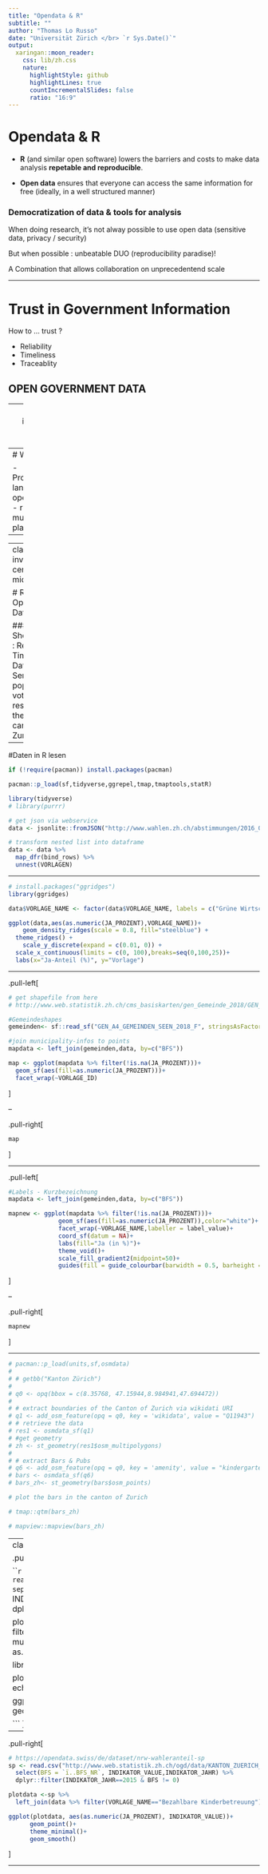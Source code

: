 ```yaml
---
title: "Opendata & R"
subtitle: ""
author: "Thomas Lo Russo"
date: "Universität Zürich </br> `r Sys.Date()`"
output:
  xaringan::moon_reader:
    css: lib/zh.css
    nature:
      highlightStyle: github
      highlightLines: true
      countIncrementalSlides: false
      ratio: "16:9"
---
```



# Opendata & R

- __R__ (and similar open software) lowers the barriers and costs to make data analysis __repetable and reproducible__.

- __Open data__ ensures that everyone can access the same information for free (ideally, in a well structured manner)

### __Democratization of data & tools for analysis__

When doing research, it's not alway possible to use open data (sensitive data, privacy / security)

But when possible : unbeatable DUO (reproducibility paradise)!

A Combination that allows collaboration on unprecedentend scale  

---

# Trust in Government Information

How to ... trust ? 

- Reliability 
- Timeliness
- Traceablity

## OPEN GOVERNMENT DATA

---
class: inverse, center, middle

# What is R ?

<img src="rknife.png" alt="drawing" width="50%"/>

---
# What is R ?

- Programming language
- open source
- runs on multiple platforms
- 

---
class: inverse centre middle

# R & Open Data 

### Showcase : Real Time Data-Service of popular vote results in the canton Zurich

---

#Daten in R lesen
```r
if (!require(pacman)) install.packages(pacman)

pacman::p_load(sf,tidyverse,ggrepel,tmap,tmaptools,statR)

library(tidyverse)
# library(purrr)

# get json via webservice
data <- jsonlite::fromJSON("http://www.wahlen.zh.ch/abstimmungen/2016_09_25/viewer_download.php")

# transform nested list into dataframe
data <- data %>% 
  map_dfr(bind_rows) %>% 
  unnest(VORLAGEN)

```

---

```r
# install.packages("ggridges")
library(ggridges)

data$VORLAGE_NAME <- factor(data$VORLAGE_NAME, labels = c("Grüne Wirtschaft", "AHV Plus", "NDG", "Bezahlbare Kinderbetreuung"))

ggplot(data,aes(as.numeric(JA_PROZENT),VORLAGE_NAME))+
    geom_density_ridges(scale = 0.8, fill="steelblue") + 
  theme_ridges() +
    scale_y_discrete(expand = c(0.01, 0)) + 
  scale_x_continuous(limits = c(0, 100),breaks=seq(0,100,25))+
  labs(x="Ja-Anteil (%)", y="Vorlage")
```

---

.pull-left[

```r

# get shapefile from here
# http://www.web.statistik.zh.ch/cms_basiskarten/gen_Gemeinde_2018/GEN_A4_GEMEINDEN_SEEN_2018_F.zip

#Gemeindeshapes
gemeinden<- sf::read_sf("GEN_A4_GEMEINDEN_SEEN_2018_F", stringsAsFactors = FALSE)

#join municipality-infos to points
mapdata <- left_join(gemeinden,data, by=c("BFS")) 

map <- ggplot(mapdata %>% filter(!is.na(JA_PROZENT)))+
  geom_sf(aes(fill=as.numeric(JA_PROZENT)))+
  facet_wrap(~VORLAGE_ID)
```
]

--

.pull-right[

```r
map
```

]

---

.pull-left[

```r

#Labels - Kurzbezeichnung 
mapdata <- left_join(gemeinden,data, by=c("BFS"))

mapnew <- ggplot(mapdata %>% filter(!is.na(JA_PROZENT)))+
              geom_sf(aes(fill=as.numeric(JA_PROZENT)),color="white")+
              facet_wrap(~VORLAGE_NAME,labeller = label_value)+
              coord_sf(datum = NA)+
              labs(fill="Ja (in %)")+
              theme_void()+
              scale_fill_gradient2(midpoint=50)+
              guides(fill = guide_colourbar(barwidth = 0.5, barheight = 10))
```
]

--

.pull-right[

```r
mapnew 

```

]

---

```r
# pacman::p_load(units,sf,osmdata)
# 
# # getbb("Kanton Zürich")
# 
# q0 <- opq(bbox = c(8.35768, 47.15944,8.984941,47.694472))
# 
# # extract boundaries of the Canton of Zurich via wikidati URI
# q1 <- add_osm_feature(opq = q0, key = 'wikidata', value = "Q11943")
# # retrieve the data
# res1 <- osmdata_sf(q1)
# #get geometry
# zh <- st_geometry(res1$osm_multipolygons)
# 
# # extract Bars & Pubs
# q6 <- add_osm_feature(opq = q0, key = 'amenity', value = "kindergarten")
# bars <- osmdata_sf(q6)
# bars_zh<- st_geometry(bars$osm_points)

# plot the bars in the canton of Zurich

# tmap::qtm(bars_zh)

# mapview::mapview(bars_zh)

```

---
class: inverse, center, middle

.pull-left[

```r
# https://opendata.swiss/de/dataset/altersquotient
ageq <- read.csv("http://www.web.statistik.zh.ch/ogd/data/KANTON_ZUERICH_95.csv", sep=";", encoding="UTF8") %>%
  select(BFS = `ï..BFS_NR`, INDIKATOR_VALUE,INDIKATOR_JAHR,GEBIET_NAME) %>% 
  dplyr::filter(INDIKATOR_JAHR==2017 & BFS != 0)

plotdata <- ageq %>% 
            left_join(data %>% filter(VORLAGE_NAME=="Bezahlbare Kinderbetreuung"), by=c("BFS")) %>% 
            mutate_at(vars(JA_PROZENT,INDIKATOR_VALUE),as.numeric) %>% 
            as.data.frame()


library(echarts4r)
library(tidyverse)


plotdata %>% 
  echarts4r::e_charts(GEBIET_NAME) %>% 
  echarts4r::e_charts(JA_PROZENT, INDIKATOR_VALUE)




ggplot(plotdata, aes(as.numeric(JA_PROZENT), INDIKATOR_VALUE))+
      geom_point()+
      theme_minimal()

```
]

--

.pull-right[
```r
# https://opendata.swiss/de/dataset/nrw-wahleranteil-sp
sp <- read.csv("http://www.web.statistik.zh.ch/ogd/data/KANTON_ZUERICH_124.csv", sep=";", encoding="UTF8") %>%
  select(BFS = `ï..BFS_NR`, INDIKATOR_VALUE,INDIKATOR_JAHR) %>% 
  dplyr::filter(INDIKATOR_JAHR==2015 & BFS != 0)

plotdata <-sp %>% 
  left_join(data %>% filter(VORLAGE_NAME=="Bezahlbare Kinderbetreuung"), by=c("BFS"))

ggplot(plotdata, aes(as.numeric(JA_PROZENT), INDIKATOR_VALUE))+
      geom_point()+
      theme_minimal()+
      geom_smooth()

```
]

---



